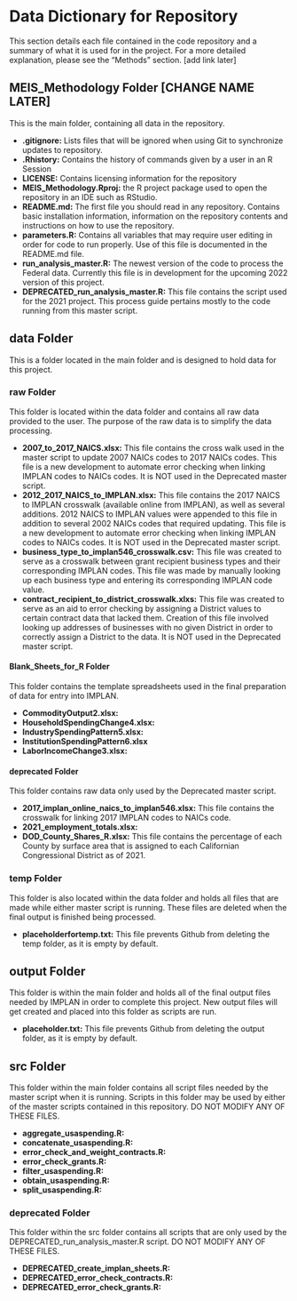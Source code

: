 # Data Dictionary for Repository
This section details each file contained in the code repository and a summary of what it is used for in the project. For a more detailed explanation, please see the "Methods" section. [add link later]

## MEIS_Methodology Folder [CHANGE NAME LATER]
This is the main folder, containing all data in the repository. 

- **.gitignore:** Lists files that will be ignored when using Git to synchronize updates to repository.
- **.Rhistory:** Contains the history of commands given by a user in an R Session 
- **LICENSE:** Contains licensing information for the repository
- **MEIS_Methodology.Rproj:** the R project package used to open the repository in an IDE such as RStudio.
- **README.md:** The first file you should read in any repository. Contains basic installation information, information on the repository contents and instructions on how to use the repository. 
- **parameters.R:** Contains all variables that may require user editing in order for code to run properly. Use of this file is documented in the README.md file.
- **run_analysis_master.R:** The newest version of the code to process the Federal data. Currently this file is in development for the upcoming 2022 version of this project.
- **DEPRECATED_run_analysis_master.R:** This file contains the script used for the 2021 project. This process guide pertains mostly to the code running from this master script. 

## data Folder
This is a folder located in the main folder and is designed to hold data for this project.

### raw Folder
This folder is located within the data folder and contains all raw data provided to the user. The purpose of the raw data is to simplify the data processing. 

- **2007_to_2017_NAICS.xlsx:** This file contains the cross walk used in the master script to update 2007 NAICs codes to 2017 NAICs codes. This file is a new development to automate error checking when linking IMPLAN codes to NAICs codes. It is NOT used in the Deprecated master script. 
- **2012_2017_NAICS_to_IMPLAN.xlsx:** This file contains the 2017 NAICS to IMPLAN crosswalk (available online from IMPLAN), as well as several additions. 2012 NAICS to IMPLAN values were appended to this file in addition to several 2002 NAICs codes that required updating. This file is a new development to automate error checking when linking IMPLAN codes to NAICs codes. It is NOT used in the Deprecated master script. 
- **business_type_to_implan546_crosswalk.csv:** This file was created to serve as a crosswalk between grant recipient business types and their corresponding IMPLAN codes. This file was made by manually looking up each business type and entering its corresponding IMPLAN code value. 
- **contract_recipient_to_district_crosswalk.xlxs:** This file was created to serve as an aid to error checking by assigning a District values to certain contract data that lacked them. Creation of this file involved looking up addresses of businesses with no given District in order to correctly assign a District to the data. It is NOT used in the Deprecated master script.

#### Blank_Sheets_for_R Folder
This folder contains the template spreadsheets used in the final preparation of data for entry into IMPLAN. 

- **CommodityOutput2.xlsx:** 
- **HouseholdSpendingChange4.xlsx:**
- **IndustrySpendingPattern5.xlsx:**
- **InstitutionSpendingPattern6.xlsx**
- **LaborIncomeChange3.xlsx:**

#### deprecated Folder
This folder contains raw data only used by the Deprecated master script. 

- **2017_implan_online_naics_to_implan546.xlsx:** This file contains the crosswalk for linking 2017 IMPLAN codes to NAICs code. 
- **2021_employment_totals.xlsx:** 
- **DOD_County_Shares_R.xlsx:** This file contains the percentage of each County by surface area that is assigned to each Californian Congressional District as of 2021. 

### temp Folder
This folder is also located within the data folder and holds all files that are made while either master script is running. These files are deleted when the final output is finished being processed. 

- **placeholderfortemp.txt:** This file prevents Github from deleting the temp folder, as it is empty by default.

## output Folder
This folder is within the main folder and holds all of the final output files needed by IMPLAN in order to complete this project. New output files will get created and placed into this folder as scripts are run.

- **placeholder.txt:** This file prevents Github from deleting the output folder, as it is empty by default.  

## src Folder
This folder within the main folder contains all script files needed by the master script when it is running. Scripts in this folder may be used by either of the master scripts contained in this repository. DO NOT MODIFY ANY OF THESE FILES. 

- **aggregate_usaspending.R:**
- **concatenate_usaspending.R:**
- **error_check_and_weight_contracts.R:**
- **error_check_grants.R:**
- **filter_usaspending.R:**
- **obtain_usaspending.R:**
- **split_usaspending.R:**

### deprecated Folder
This folder within the src folder contains all scripts that are only used by the DEPRECATED_run_analysis_master.R script. DO NOT MODIFY ANY OF THESE FILES. 

- **DEPRECATED_create_implan_sheets.R:**
- **DEPRECATED_error_check_contracts.R:**
- **DEPRECATED_error_check_grants.R:** 
